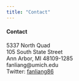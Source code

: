 ---
title: "Contact"
---
  
<link rel="stylesheet" href="styles.css" type="text/css">

#### Contact

5337 North Quad <br>
105 South State Street<br>
Ann Arbor, MI 48109-1285<br>
fanliang@umich.edu<br>
Twitter: [fanliang86](https://twitter.com/fanliang86)